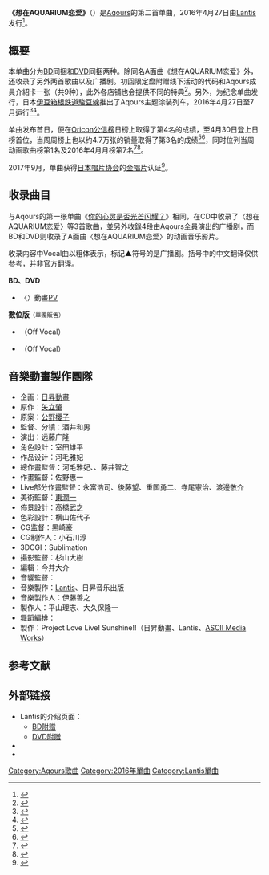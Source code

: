 {{Infobox Single
| Name            = 想在AQUARIUM恋爱
| Original name   = {{lang|ja|恋になりたいAQUARIUM}}
| Cover           = Aqours AQUARIUM.jpg
| Artist          = [[Aqours|Aqours]]
| Album           =
| A-side          = 
| B-side          = {{lang|ja|待ってて愛のうた}}<br />{{lang|ja|届かない星だとしても}}
| Released        = 2016年4月27日
| Format          = [[CD|CD]]、[[DVD|DVD]]、[[BD|BD]]
| Recorded        = 
| Genre           = [[J-POP|J-POP]]
| Length          = 
| Label           = [[Lantis|Lantis]]
| Writer          = [[畑亚贵|畑亚贵]]（作詞）<br />{{link-ja|佐佐仓有吾|佐々倉有吾}}（作曲#1）<br />{{link-ja|山口朗彦|山口朗彦}}（作曲#2）<br />{{link-ja|宫崎诚|宮崎誠}}（作曲#3）
| Producer        = 
| Certification   = [[金唱片|金唱片]]（日本唱片协会）
| Chart position  = 
*周榜第3名（[[Oricon公信榜|Oricon公信榜]]）
*月榜第7名（Oricon公信榜）
| Last single     = {{lang|ja|[[你的心靈是否光芒閃耀？|君のこころは輝いてるかい？]]}}<br />（2015年）
| This single     = '''{{lang|ja|恋になりたいAQUARIUM}}'''<br />（2016年）
| Next single     ={{lang|ja|[[青空Jumping_Heart|青空Jumping Heart]]}}<br />（2016年）
| Misc            ={{External music video|1={{YouTube|gE4GzSihmy4|{{lang|ja|【試聴動画】Aqours 2ndシングル「恋になりたいAQUARIUM」}}}}<br />{{YouTube|bFMZVIZXr28|{{lang|ja|【試聴動画】ラブライブ！サンシャイン!! Aqours 2ndシングル C/W「待ってて愛のうた」「届かない星だとしても」}}}}|Upper caption=公式 試聴動画}}
}}
'''《想在AQUARIUM恋爱》'''（{{jp|j=恋になりたいAQUARIUM|rm=Koi konaritai Akuariumu|lead=yes}}）是[[Aqours|Aqours]]的第二首单曲，2016年4月27日由[[Lantis|Lantis]]发行<ref>{{cite web|title=地狱难度开篇！《Lovelive！》水团二单视频公布|url=http://comic.qq.com/a/20160410/016494.htm|accessdate=2016-04-10|author=阿三叔|date=2016-04-10|publisher=腾讯动漫|language=zh-cn|archiveurl=https://web.archive.org/web/20160508061736/http://comic.qq.com/a/20160410/016494.htm|archivedate=2016-05-08}}</ref>。

==概要==
本单曲分为[[藍光光碟|BD]]同捆和[[DVD|DVD]]同捆两种。除同名A面曲《想在AQUARIUM恋爱》外，还收录了另外两首歌曲以及广播剧。初回限定盘附赠线下活动的代码和Aqours成員介紹卡一张（共9种），此外各店铺也会提供不同的特典<ref>{{cite web|url=http://gnn.gamer.com.tw/6/130236.html|title=《LoveLive! SunShine!!》Aqours 第二張單曲即日起展開預購|agency=巴哈姆特|author=群英社|date= 2016-04-08|accessdate=2016-05-08|archiveurl=https://web.archive.org/web/20160508062308/http://gnn.gamer.com.tw/6/130236.html|archivedate=2016-05-08}}</ref>。另外，为纪念单曲发行，日本[[伊豆箱根鉄道駿豆線|伊豆箱根鉄道駿豆線]]推出了Aqours主题涂装列车，2016年4月27日至7月运行<ref>{{Cite web| url =http://www.lovelive-anime.jp/uranohoshi/news.php#2084|script-title=ja:「ラブライブ！サンシャイン!!」電車が駿豆線を走ります！|publisher=ラブライブ！サンシャイン!! 公式サイト|accessdate=2016-04-23|date=2016-04-26|archiveurl=https://web.archive.org/web/20160423133525/http://www.lovelive-anime.jp/uranohoshi/news.php|archivedate=2016-04-23|language=ja}}</ref><ref>{{Cite web|url =http://comic.qq.com/a/20160427/053539.htm|title=《Love Live！Sunshine！！》主题痛电车上线|publisher=腾讯动漫|author=舒阳|accessdate=2016-04-28|date=2016-04-27|archiveurl=https://web.archive.org/web/20160508062931/http://comic.qq.com/a/20160427/053539.htm|archivedate=2016-05-08}}</ref>。

单曲发布首日，便在[[Oricon公信榜|Oricon公信榜]]日榜上取得了第4名的成绩，至4月30日登上日榜首位，当周周榜上也以约4.7万张的销量取得了第3名的成绩<ref>{{cite web|url=http://www.oricon.co.jp/rank/js/w/2016-05-09/|script-title=ja:週間　CDシングルランキング　2016年05月09日付|agency=Oricon|date=2016-05-04|accessdate=2016-05-08|archiveurl=https://web.archive.org/web/20160504215116/http://www.oricon.co.jp/rank/js/w/2016-05-09/|archivedate=2016-05-04|language=ja}}</ref><ref>{{Cite web|url =http://comic.qq.com/a/20160503/021785.htm|title=大卖4.7万！LL水团新单曲首周销量公布|publisher=腾讯动漫|author=阿三叔|accessdate=2016-05-03|date=2016-05-03|archiveurl=https://web.archive.org/web/20160508063051/http://comic.qq.com/a/20160503/021785.htm|archivedate=2016-05-08}}</ref>，同时位列当周动画歌曲榜第1名及2016年4月月榜第7名<ref>{{cite web
 |url=http://www.oricon.co.jp/rank/as/w/2016-05-09/ 
 |script-title=ja:週間　CDアニメシングルランキング　2016年05月09日付 
 |agency=Oricon 
 |accessdate=2016-05-19 
 |archiveurl=https://web.archive.org/web/20160524104403/http://www.oricon.co.jp/rank/as/w/2016-05-09/ 
 |archivedate=2016-05-24 
 |deadurl=yes 
 |language=ja
}}</ref><ref>{{cite web|url=http://www.oricon.co.jp/rank/js/m/2016-04/|script-title=ja:月間　CDシングルランキング　2016年04月度|agency=Oricon|date=2016-05-04|accessdate=2016-05-08|archiveurl=https://web.archive.org/web/20160504172234/http://www.oricon.co.jp/rank/js/m/2016-04/|archivedate=2016-05-04|language=ja}}</ref>。

2017年9月，单曲获得[[日本唱片协会|日本唱片协会]]的[[金唱片|金唱片]]认证<ref>{{cite web|script-title=ja:ゴールドディスク認定|url=http://www.riaj.or.jp/f/data/cert/gd.html|accessdate=2017-10-12|archiveurl=https://web.archive.org/web/20171012143736/http://www.riaj.or.jp/f/data/cert/gd.html|archivedate=2017-10-12|language=ja}}</ref>。

==收录曲目==
与Aqours的第一张单曲《[[你的心灵是否光芒闪耀？|你的心灵是否光芒闪耀？]]》相同，在CD中收录了〈想在AQUARIUM恋爱〉等3首歌曲，並另外收錄4段由Aqours全員演出的广播剧，而BD和DVD则收录了A面曲〈想在AQUARIUM恋爱〉的动画音乐影片。

收录内容中Vocal曲以粗体表示，标记▲符号的是广播剧。括号中的中文翻译仅供参考，并非官方翻译。
{{曲目表
|collapsed = 
|headline = CD
|font_size = 
|total_length = 67:45

|all_lyrics = [[畑亚贵|畑亚贵]]

|title1 = '''{{lang|ja|恋になりたいAQUARIUM}}'''<br><small>（想在AQUARIUM恋爱）</small>
|note1 = 
|music1 = {{link-ja|佐佐仓有吾|佐々倉有吾}}
|arranger1 = {{link-ja|渡边和纪|渡辺和紀}}
|length1 = 5:08

|title2 = '''{{lang|ja|待ってて愛のうた}}'''<br><small>（等待我的戀愛之歌）</small>
|note2 = 
|music2 = {{link-ja|山口朗彦|山口朗彦}}
|arranger2 = 山口朗彦
|length2 = 6:00

|title3 ='''{{lang|ja|届かない星だとしても}}'''<br><small>（哪怕是望塵莫及的繁星）</small>
|note3 = 
|music3 = {{link-ja|宫崎诚|宮崎誠}}
|arranger3 = 宮崎誠
|length3 = 4:48

|title4 = {{lang|ja|恋になりたいAQUARIUM}}
|note4 = Off Vocal
|music4 = 
|arranger4 = 
|length4 = 4:45

|title5 = {{lang|ja|突撃！風雲マリンパーク}}<sup>▲</sup><br><small>（突击！风云海洋公园）</small>
|length5 = 10:18

|title6 = {{lang|ja|不思議！シーパラダイス発見}}<sup>▲</sup><br><small>（不可思议！发现海洋天堂）</small> 
|length6 = 12:36

|title7 = {{lang|ja|ゆったりたっぷり！深海魚水族館}}<sup>▲</sup><br><small>（宽敞舒适！深海鱼水族馆）</small>
|length7 = 11:23

|title8 = {{lang|ja|私たちのベストヒットステージ！}}<sup>▲</sup><br><small>（我们的Best Hit Stage！）</small>
|length8 = 12:47
}}

'''BD、DVD'''
* 〈{{lang|ja|恋になりたいAQUARIUM}}〉動畫[[音樂錄影帶|PV]]

'''數位版'''<small>（單獨販售）</small>
* {{Lang|ja|待ってて愛のうた}}（Off Vocal）
* {{Lang|ja|届かない星だとしても}}（Off Vocal）

==音樂動畫製作團隊==
* 企画：[[日昇動畫|日昇動畫]]
* 原作：[[矢立肇|矢立肇]]
* 原案：[[公野櫻子|公野櫻子]]
* 監督、分镜：酒井和男
* 演出：远藤广隆
* 角色設計：室田雄平
* 作品设计：河毛雅妃
* 總作畫監督：河毛雅妃、{{link-ja|平山圆|平山円}}、藤井智之
* 作畫監督：佐野惠一
* Live部分作畫監督：永富浩司、後藤望、重国勇二、寺尾憲治、渡邊敬介
* 美術監督：[[東潤一|東潤一]]
* 佈景設計：高橋武之
* 色彩設計：横山佐代子
* CG监督：黑崎豪
* CG制作人：小石川淳
* 3DCGI：Sublimation
* 攝影監督：杉山大樹
* 編輯：今井大介
* 音響監督：{{link-ja|長崎行男|長崎行男}}
* 音樂製作：[[Lantis|Lantis]]、日昇音乐出版
* 音樂製作人：伊藤善之
* 製作人：平山理志、大久保隆一
* 舞蹈編排：{{link-ja|石川由美|石川ゆみ}}
* 製作：Project Love Live! Sunshine!!（日昇動畫、Lantis、[[ASCII_Media_Works|ASCII Media Works]]）

==参考文献==
{{reflist|2}}

==外部链接==
*Lantis的介绍页面：
**[http://lantis.jp/release-item/LACM-14470.html BD附赠] {{Wayback|url=http://lantis.jp/release-item/LACM-14470.html |date=20160504084653 }}{{ja icon}}
**[http://lantis.jp/release-item/LACM-14471.html DVD附赠] {{Wayback|url=http://lantis.jp/release-item/LACM-14471.html |date=20160504084658 }}{{ja icon}}
*{{YouTube|gE4GzSihmy4|{{lang|ja|【試聴動画】Aqours 2ndシングル「恋になりたいAQUARIUM」}}}}
*{{YouTube|bFMZVIZXr28|{{lang|ja|【試聴動画】ラブライブ！サンシャイン!! Aqours 2ndシングル C/W「待ってて愛のうた」「届かない星だとしても」}}}}

{{Aqours}}

{{DEFAULTSORT:Koi ni Naritai Aquarium}}
[[Category:Aqours歌曲|Category:Aqours歌曲]]
[[Category:2016年單曲|Category:2016年單曲]]

[[Category:Lantis單曲|Category:Lantis單曲]]